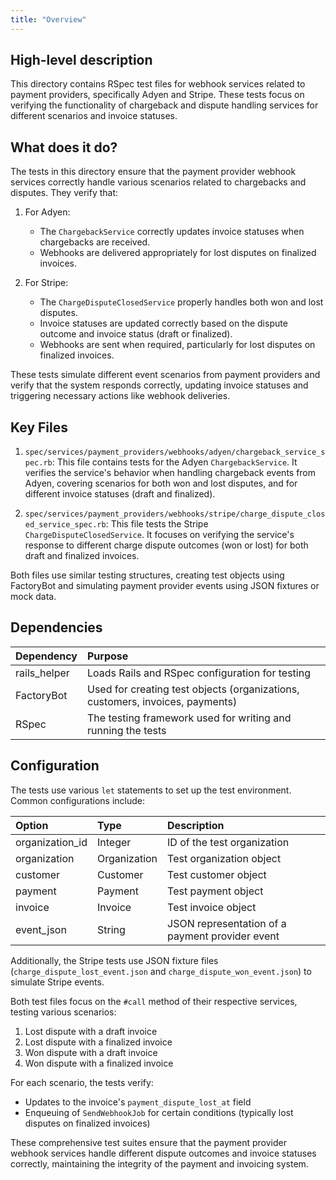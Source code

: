 ```yaml
---
title: "Overview"
---
```


## High-level description
This directory contains RSpec test files for webhook services related to payment providers, specifically Adyen and Stripe. These tests focus on verifying the functionality of chargeback and dispute handling services for different scenarios and invoice statuses.

## What does it do?
The tests in this directory ensure that the payment provider webhook services correctly handle various scenarios related to chargebacks and disputes. They verify that:

1. For Adyen:
   - The `ChargebackService` correctly updates invoice statuses when chargebacks are received.
   - Webhooks are delivered appropriately for lost disputes on finalized invoices.

2. For Stripe:
   - The `ChargeDisputeClosedService` properly handles both won and lost disputes.
   - Invoice statuses are updated correctly based on the dispute outcome and invoice status (draft or finalized).
   - Webhooks are sent when required, particularly for lost disputes on finalized invoices.

These tests simulate different event scenarios from payment providers and verify that the system responds correctly, updating invoice statuses and triggering necessary actions like webhook deliveries.

## Key Files

1. `spec/services/payment_providers/webhooks/adyen/chargeback_service_spec.rb`:
   This file contains tests for the Adyen `ChargebackService`. It verifies the service's behavior when handling chargeback events from Adyen, covering scenarios for both won and lost disputes, and for different invoice statuses (draft and finalized).

2. `spec/services/payment_providers/webhooks/stripe/charge_dispute_closed_service_spec.rb`:
   This file tests the Stripe `ChargeDisputeClosedService`. It focuses on verifying the service's response to different charge dispute outcomes (won or lost) for both draft and finalized invoices.

Both files use similar testing structures, creating test objects using FactoryBot and simulating payment provider events using JSON fixtures or mock data.

## Dependencies
| Dependency | Purpose |
|:-----------|:--------|
| rails_helper | Loads Rails and RSpec configuration for testing |
| FactoryBot | Used for creating test objects (organizations, customers, invoices, payments) |
| RSpec | The testing framework used for writing and running the tests |

## Configuration
The tests use various `let` statements to set up the test environment. Common configurations include:

| Option | Type | Description |
|:-------|:-----|:------------|
| organization_id | Integer | ID of the test organization |
| organization | Organization | Test organization object |
| customer | Customer | Test customer object |
| payment | Payment | Test payment object |
| invoice | Invoice | Test invoice object |
| event_json | String | JSON representation of a payment provider event |

Additionally, the Stripe tests use JSON fixture files (`charge_dispute_lost_event.json` and `charge_dispute_won_event.json`) to simulate Stripe events.

Both test files focus on the `#call` method of their respective services, testing various scenarios:

1. Lost dispute with a draft invoice
2. Lost dispute with a finalized invoice
3. Won dispute with a draft invoice
4. Won dispute with a finalized invoice

For each scenario, the tests verify:
- Updates to the invoice's `payment_dispute_lost_at` field
- Enqueuing of `SendWebhookJob` for certain conditions (typically lost disputes on finalized invoices)

These comprehensive test suites ensure that the payment provider webhook services handle different dispute outcomes and invoice statuses correctly, maintaining the integrity of the payment and invoicing system.